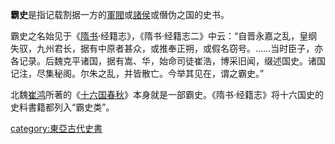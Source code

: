 '''霸史'''是指记载割据一方的[[軍閥|軍閥]]或[[諸侯|諸侯]]或僭伪之国的史书。

霸史之名始见于《[[隋书|隋书]]·经籍志》，《隋书·经籍志二》中云：“自晋永嘉之乱，皇纲失驭，九州君长，据有中原者甚众，或推奉正朔，或假名窃号。……当时臣子，亦各记录。后魏克平诸国，据有嵩、华，始命司徒崔浩，博采旧闻，缀述国史。诸国记注，尽集秘阁。尔朱之乱，并皆散亡。今举其见在，谓之霸史。”

北魏[[崔鸿|崔鸿]]所著的《[[十六国春秋|十六国春秋]]》本身就是一部霸史。《隋书·经籍志》将十六国史的史料書籍都列入“霸史类”。

[[category:東亞古代史書|category:東亞古代史書]]